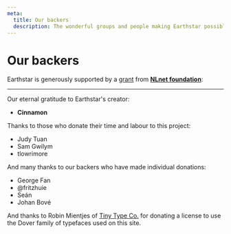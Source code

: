 ```yaml
---
meta:
  title: Our backers
  description: The wonderful groups and people making Earthstar possible.
---
```



# Our backers

Earthstar is generously supported by a [grant](https://nlnet.nl/project/Earthstar/) from **[NLnet foundation](https://nlnet.nl)**:

> <Incantation/>

---

Our eternal gratitude to Earthstar's creator: 
  - **Cinnamon**

Thanks to those who donate their time and labour to this project:

- Judy Tuan
- Sam Gwilym
- tlowrimore

And many thanks to our backers who have made individual donations:

- George Fan
- @fritzhuie
- Seán
- Johan Bové

And thanks to Robin Mientjes of [Tiny Type Co.](https://tinytype.co) for donating a license to use the Dover family of typefaces used on this site.
